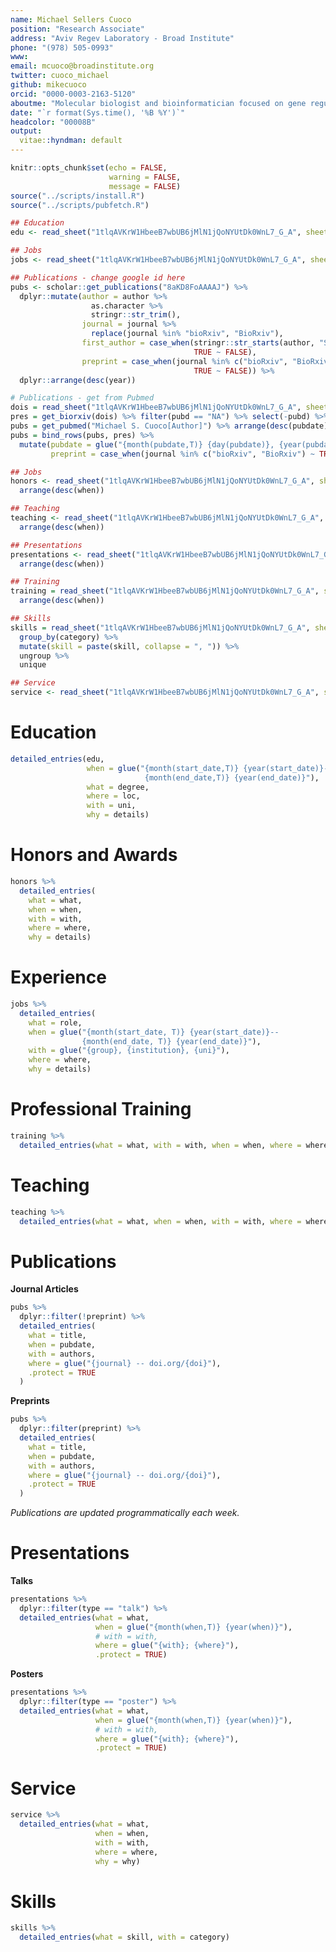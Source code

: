 ```yaml
---
name: Michael Sellers Cuoco
position: "Research Associate"
address: "Aviv Regev Laboratory - Broad Institute"
phone: "(978) 505-0993" 
www: 
email: mcuoco@broadinstitute.org
twitter: cuoco_michael
github: mikecuoco
orcid: "0000-0003-2163-5120"
aboutme: "Molecular biologist and bioinformatician focused on gene regulation in cancer evolution and drug resistance. Interested in decoding and modeling the human cell."
date: "`r format(Sys.time(), '%B %Y')`"
headcolor: "00008B"
output: 
  vitae::hyndman: default
---
```


```r
knitr::opts_chunk$set(echo = FALSE, 
                      warning = FALSE,
                      message = FALSE)
source("../scripts/install.R")
source("../scripts/pubfetch.R")
```

```r
## Education
edu <- read_sheet("1tlqAVKrW1HbeeB7wbUB6jMlN1jQoNYUtDk0WnL7_G_A", sheet = "edu")

## Jobs
jobs <- read_sheet("1tlqAVKrW1HbeeB7wbUB6jMlN1jQoNYUtDk0WnL7_G_A", sheet = "jobs")

## Publications - change google id here
pubs <- scholar::get_publications("8aKD8FoAAAAJ") %>% 
  dplyr::mutate(author = author %>% 
                  as.character %>% 
                  stringr::str_trim(),
                journal = journal %>% 
                  replace(journal %in% "bioRxiv", "BioRxiv"), 
                first_author = case_when(stringr::str_starts(author, "S Abbott") ~ TRUE,
                                         TRUE ~ FALSE),
                preprint = case_when(journal %in% c("bioRxiv", "BioRxiv") ~ TRUE,
                                         TRUE ~ FALSE)) %>% 
  dplyr::arrange(desc(year))

# Publications - get from Pubmed
dois = read_sheet("1tlqAVKrW1HbeeB7wbUB6jMlN1jQoNYUtDk0WnL7_G_A", sheet = "biorxiv") %>% pull("dois")
pres = get_biorxiv(dois) %>% filter(pubd == "NA") %>% select(-pubd) %>% arrange(desc(pubdate)) 
pubs = get_pubmed("Michael S. Cuoco[Author]") %>% arrange(desc(pubdate)) 
pubs = bind_rows(pubs, pres) %>% 
  mutate(pubdate = glue("{month(pubdate,T)} {day(pubdate)}, {year(pubdate)}"),
         preprint = case_when(journal %in% c("bioRxiv", "BioRxiv") ~ TRUE,TRUE ~ FALSE)) 

## Jobs
honors <- read_sheet("1tlqAVKrW1HbeeB7wbUB6jMlN1jQoNYUtDk0WnL7_G_A", sheet = "honors") %>%
  arrange(desc(when))

## Teaching
teaching <- read_sheet("1tlqAVKrW1HbeeB7wbUB6jMlN1jQoNYUtDk0WnL7_G_A", sheet = "teach") %>% 
  arrange(desc(when))

## Presentations
presentations <- read_sheet("1tlqAVKrW1HbeeB7wbUB6jMlN1jQoNYUtDk0WnL7_G_A", sheet = "pres") %>% 
  arrange(desc(when))

## Training
training = read_sheet("1tlqAVKrW1HbeeB7wbUB6jMlN1jQoNYUtDk0WnL7_G_A", sheet = "train") %>% 
  arrange(desc(when))

## Skills
skills = read_sheet("1tlqAVKrW1HbeeB7wbUB6jMlN1jQoNYUtDk0WnL7_G_A", sheet = "skills") %>% 
  group_by(category) %>% 
  mutate(skill = paste(skill, collapse = ", ")) %>% 
  ungroup %>% 
  unique

## Service
service <- read_sheet("1tlqAVKrW1HbeeB7wbUB6jMlN1jQoNYUtDk0WnL7_G_A", sheet = "service")
```

# Education 
```r
detailed_entries(edu, 
                 when = glue("{month(start_date,T)} {year(start_date)}--
                              {month(end_date,T)} {year(end_date)}"),   
                 what = degree,
                 where = loc,
                 with = uni,
                 why = details)

```
# Honors and Awards

```r
honors %>% 
  detailed_entries(
    what = what,
    when = when,
    with = with,
    where = where,
    why = details)
```

# Experience

```r
jobs %>% 
  detailed_entries(
    what = role,
    when = glue("{month(start_date, T)} {year(start_date)}--
                {month(end_date, T)} {year(end_date)}"),
    with = glue("{group}, {institution}, {uni}"),
    where = where,
    why = details)
```

\pagebreak

# Professional Training

```r
training %>% 
  detailed_entries(what = what, with = with, when = when, where = where, why = why)
```

# Teaching

```r
teaching %>% 
  detailed_entries(what = what, when = when, with = with, where = where, why = why)
```

# Publications

**Journal Articles**

```r
pubs %>% 
  dplyr::filter(!preprint) %>% 
  detailed_entries(
    what = title,
    when = pubdate,
    with = authors,
    where = glue("{journal} -- doi.org/{doi}"), 
    .protect = TRUE
  )
```

**Preprints**

```r
pubs %>% 
  dplyr::filter(preprint) %>% 
  detailed_entries(
    what = title,
    when = pubdate,
    with = authors,
    where = glue("{journal} -- doi.org/{doi}"), 
    .protect = TRUE
  )
```

*Publications are updated programmatically each week.*

# Presentations

**Talks**

```r
presentations %>% 
  dplyr::filter(type == "talk") %>%
  detailed_entries(what = what,
                   when = glue("{month(when,T)} {year(when)}"),
                   # with = with,
                   where = glue("{with}; {where}"),
                   .protect = TRUE)
```

**Posters**

```r
presentations %>% 
  dplyr::filter(type == "poster") %>%
  detailed_entries(what = what,
                   when = glue("{month(when,T)} {year(when)}"),
                   # with = with,
                   where = glue("{with}; {where}"),
                   .protect = TRUE)
```

# Service   

```r
service %>% 
  detailed_entries(what = what,
                   when = when,
                   with = with,
                   where = where,
                   why = why)
```

# Skills

```r
skills %>% 
  detailed_entries(what = skill, with = category)
```